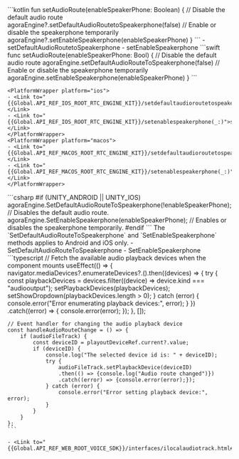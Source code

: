 <PlatformWrapper platform="android">
    ```kotlin
    fun setAudioRoute(enableSpeakerPhone: Boolean) {
        // Disable the default audio route
        agoraEngine?.setDefaultAudioRoutetoSpeakerphone(false)
        // Enable or disable the speakerphone temporarily
        agoraEngine?.setEnableSpeakerphone(enableSpeakerPhone)
    }
    ```
    - <Link to="{{global.API_REF_ANDROID_ROOT}}/class_irtcengine.html#api_irtcengine_setdefaultaudioroutetospeakerphone">setDefaultAudioRoutetoSpeakerphone</Link>
    - <Link to="{{global.API_REF_ANDROID_ROOT}}/class_irtcengine.html#api_irtcengine_setenablespeakerphone">setEnableSpeakerphone</Link>
</PlatformWrapper>
<PlatformWrapper platform={["ios","macos"]}>
    ```swift
    func setAudioRoute(enableSpeakerPhone: Bool) {
        // Disable the default audio route
        agoraEngine.setDefaultAudioRouteToSpeakerphone(false)
        // Enable or disable the speakerphone temporarily
        agoraEngine.setEnableSpeakerphone(enableSpeakerPhone)
    }
    ```

    <PlatformWrapper platform="ios">
    - <Link to="{{Global.API_REF_IOS_ROOT_RTC_ENGINE_KIT}}/setdefaultaudioroutetospeakerphone(_:)">setDefaultAudioRouteToSpeakerphone(_:)</Link>
    - <Link to="{{Global.API_REF_IOS_ROOT_RTC_ENGINE_KIT}}/setenablespeakerphone(_:)">setEnableSpeakerphone(_:)</Link>
    </PlatformWrapper>
    <PlatformWrapper platform="macos">
    - <Link to="{{Global.API_REF_MACOS_ROOT_RTC_ENGINE_KIT}}/setdefaultaudioroutetospeakerphone(_:)">setDefaultAudioRouteToSpeakerphone(_:)</Link>
    - <Link to="{{Global.API_REF_MACOS_ROOT_RTC_ENGINE_KIT}}/setenablespeakerphone(_:)">setEnableSpeakerphone(_:)</Link>
    </PlatformWrapper>
</PlatformWrapper>
<PlatformWrapper platform="unity">
    ```csharp
    #if (UNITY_ANDROID || UNITY_IOS)
        agoraEngine.SetDefaultAudioRouteToSpeakerphone(!enableSpeakerPhone); // Disables the default audio route.
        agoraEngine.SetEnableSpeakerphone(enableSpeakerPhone); // Enables or disables the speakerphone temporarily.
    #endif
    ```
    The `SetDefaultAudioRouteToSpeakerphone` and `SetEnableSpeakerphone` methods applies to Android and iOS only.
     - <Link to="{{Global.API_REF_UNITY_ROOT}}/class_irtcengine.html#api_irtcengine_setdefaultaudioroutetospeakerphone">SetDefaultAudioRouteToSpeakerphone</Link>
    - <Link to="{{Global.API_REF_UNITY_ROOT}}/class_irtcengine.html#api_irtcengine_setenablespeakerphone">SetEnableSpeakerphone</Link>
</PlatformWrapper>
<PlatformWrapper platform="react-js">
    ```typescript
    // Fetch the available audio playback devices when the component mounts
    useEffect(() => {
        navigator.mediaDevices?.enumerateDevices?.().then((devices) => {
            try {
                const playbackDevices = devices.filter((device) => device.kind === "audiooutput");
                setPlaybackDevices(playbackDevices);
                setShowDropdown(playbackDevices.length > 0);
            } catch (error) {
                console.error("Error enumerating playback devices:", error);
            }
        })
        .catch((error) => {
            console.error(error);
        });
    }, []);
    
    // Event handler for changing the audio playback device
    const handleAudioRouteChange = () => {
        if (audioFileTrack) {
            const deviceID = playoutDeviceRef.current?.value;
            if (deviceID) {
                console.log("The selected device id is: " + deviceID);
                try {
                    audioFileTrack.setPlaybackDevice(deviceID)
                    .then(() => {console.log("Audio route changed")})
                    .catch((error) => {console.error(error);});
                } catch (error) {
                    console.error("Error setting playback device:", error);
                }
            }
        }
    };
    ```
    
    - <Link to="{{Global.API_REF_WEB_ROOT_VOICE_SDK}}/interfaces/ilocalaudiotrack.html#setplaybackdevice">setPlaybackDevice</Link>

</PlatformWrapper>
